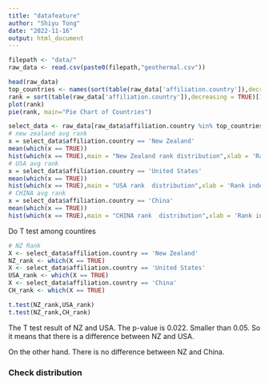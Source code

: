 ```yaml
---
title: "datafeature"
author: "Shiyu Tong"
date: "2022-11-16"
output: html_document
---
```


```r
filepath <- "data/"
raw_data <- read.csv(paste0(filepath,"geothermal.csv"))

```


```r
head(raw_data)
top_countries <- names(sort(table(raw_data['affiliation.country']),decreasing = TRUE)[1:20])
rank = sort(table(raw_data['affiliation.country']),decreasing = TRUE)[1:15]
plot(rank)
pie(rank, main="Pie Chart of Countries")
```


```r
select_data <- raw_data[raw_data$affiliation.country %in% top_countries,]
# new zealand avg rank
x = select_data$affiliation.country == 'New Zealand'
mean(which(x == TRUE))
hist(which(x == TRUE),main = "New Zealand rank distribution",xlab = 'Rank index')
# USA avg rank
x = select_data$affiliation.country == 'United States'
mean(which(x == TRUE))
hist(which(x == TRUE),main = "USA rank  distribution",xlab = 'Rank index')
# CHINA avg rank
x = select_data$affiliation.country == 'China'
mean(which(x == TRUE))
hist(which(x == TRUE),main = "CHINA rank  distribution",xlab = 'Rank index')
```


Do T test among countires

```r
# NZ Rank
X <- select_data$affiliation.country == 'New Zealand'
NZ_rank <- which(X == TRUE)
X <- select_data$affiliation.country == 'United States'
USA_rank <- which(X == TRUE)
X <- select_data$affiliation.country == 'China'
CH_rank <- which(X == TRUE)

```


```r
t.test(NZ_rank,USA_rank)
t.test(NZ_rank,CH_rank)
```

The T test result of NZ and USA. The p-value is 0.022. Smaller than 0.05. So it means that there is a difference between NZ and USA.

On the other hand. There is no difference between NZ and China.

### Check distribution





